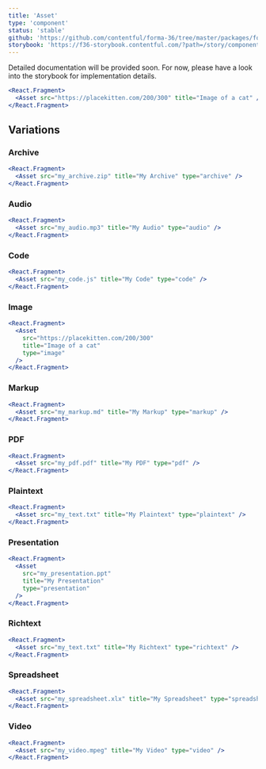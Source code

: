```yaml
---
title: 'Asset'
type: 'component'
status: 'stable'
github: 'https://github.com/contentful/forma-36/tree/master/packages/forma-36-react-components/src/components/Asset'
storybook: 'https://f36-storybook.contentful.com/?path=/story/components-asset--default'
---
```


Detailed documentation will be provided soon. For now, please have a look into the storybook for implementation details.

```jsx
<React.Fragment>
  <Asset src="https://placekitten.com/200/300" title="Image of a cat" />
</React.Fragment>
```

## Variations

### Archive

```jsx
<React.Fragment>
  <Asset src="my_archive.zip" title="My Archive" type="archive" />
</React.Fragment>
```

### Audio

```jsx
<React.Fragment>
  <Asset src="my_audio.mp3" title="My Audio" type="audio" />
</React.Fragment>
```

### Code

```jsx
<React.Fragment>
  <Asset src="my_code.js" title="My Code" type="code" />
</React.Fragment>
```

### Image

```jsx
<React.Fragment>
  <Asset
    src="https://placekitten.com/200/300"
    title="Image of a cat"
    type="image"
  />
</React.Fragment>
```

### Markup

```jsx
<React.Fragment>
  <Asset src="my_markup.md" title="My Markup" type="markup" />
</React.Fragment>
```

### PDF

```jsx
<React.Fragment>
  <Asset src="my_pdf.pdf" title="My PDF" type="pdf" />
</React.Fragment>
```

### Plaintext

```jsx
<React.Fragment>
  <Asset src="my_text.txt" title="My Plaintext" type="plaintext" />
</React.Fragment>
```

### Presentation

```jsx
<React.Fragment>
  <Asset
    src="my_presentation.ppt"
    title="My Presentation"
    type="presentation"
  />
</React.Fragment>
```

### Richtext

```jsx
<React.Fragment>
  <Asset src="my_text.txt" title="My Richtext" type="richtext" />
</React.Fragment>
```

### Spreadsheet

```jsx
<React.Fragment>
  <Asset src="my_spreadsheet.xlx" title="My Spreadsheet" type="spreadsheet" />
</React.Fragment>
```

### Video

```jsx
<React.Fragment>
  <Asset src="my_video.mpeg" title="My Video" type="video" />
</React.Fragment>
```
